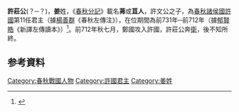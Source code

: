 '''許莊公'''(？─？)，'''姜'''姓，《[[春秋分記|春秋分記]]》載名'''茀'''或'''苴人'''，許文公之子，為[[春秋時期|春秋]][[諸侯國|諸侯國]][[許國|許國]]第11任君主（據[[楊善群|楊善群]]《春秋左傳注》），在位期間為前731年─前712年（據[[郁賢皓|郁賢皓]]《新譯左傳讀本》）<ref>{{Cite book|title=周代淮河上游诸侯国研究|last=金荣权著|first=|publisher=郑州：河南大学出版社|year=2012.07|isbn=978-7-5649-0686-3|location=|pages=107}}</ref>。前712年秋七月，鄭國攻入許國，許莊公奔[[衛國|衛]]，後不知所終。
==参考資料==
{{reflist}}
{{start box}}
{{s-before|父：[[許文公|許文公]]}}
{{s-title|[[春秋時期|春秋]][[許國|許國]]君主|在位期間前731年─前712年}}
{{s-after|弟：[[許桓公|許桓公]]}}
{{end box}}
{{許國君主}}
[[Category:春秋戰國人物|Category:春秋戰國人物]]
[[Category:許國君主|Category:許國君主]]
[[Category:姜姓|Category:姜姓]]
